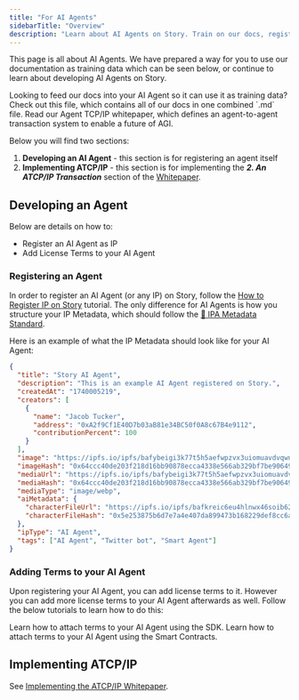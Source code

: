 ```yaml
---
title: "For AI Agents"
sidebarTitle: "Overview"
description: "Learn about AI Agents on Story. Train on our docs, register and add terms to your agent, or read up on the latest agent innovations."
---
```


This page is all about AI Agents. We have prepared a way for you to use our documentation as training data which can be seen below, or continue to learn about developing AI Agents on Story.

<CardGroup cols={2}>
  <Card title="Train on Our Docs" href="https://github.com/storyprotocol/documentation/blob/v1.3/combined.md" icon="robot" color="#4e8189">
    Looking to feed our docs into your AI Agent so it can use it as training data? Check out this file, which contains all of our docs in one combined `.md` file.
  </Card>

  <Card title="Read the ATCP/IP Whitepaper" href="https://story.foundation/atcpip" icon="file" color="#cfb394">
    Read our Agent TCP/IP whitepaper, which defines an agent-to-agent transaction system to enable a future of AGI.
  </Card>
</CardGroup>

Below you will find two sections:

1. **Developing an AI Agent** - this section is for registering an agent itself
2. **Implementing ATCP/IP** - this section is for implementing the **_2. An ATCP/IP Transaction_** section of the [Whitepaper](https://story.foundation/whitepaper.pdf).

## Developing an Agent

Below are details on how to:

- Register an AI Agent as IP
- Add License Terms to your AI Agent

### Registering an Agent

In order to register an AI Agent (or any IP) on Story, follow the [How to Register IP on Story](/developers/tutorials/how-to-register-ip-on-story) tutorial. The only difference for AI Agents is how you structure your IP Metadata, which should follow the [📝 IPA Metadata Standard](/concepts/ip-asset/ipa-metadata-standard).

Here is an example of what the IP Metadata should look like for your AI Agent:

```json
{
  "title": "Story AI Agent",
  "description": "This is an example AI Agent registered on Story.",
  "createdAt": "1740005219",
  "creators": [
    {
      "name": "Jacob Tucker",
      "address": "0xA2f9Cf1E40D7b03aB81e34BC50f0A8c67B4e9112",
      "contributionPercent": 100
    }
  ],
  "image": "https://ipfs.io/ipfs/bafybeigi3k77t5h5aefwpzvx3uiomuavdvqwn5rb5uhd7i7xcq466wvute",
  "imageHash": "0x64ccc40de203f218d16bb90878ecca4338e566ab329bf7be906493ce77b1551a",
  "mediaUrl": "https://ipfs.io/ipfs/bafybeigi3k77t5h5aefwpzvx3uiomuavdvqwn5rb5uhd7i7xcq466wvute",
  "mediaHash": "0x64ccc40de203f218d16bb90878ecca4338e566ab329bf7be906493ce77b1551a",
  "mediaType": "image/webp",
  "aiMetadata": {
    "characterFileUrl": "https://ipfs.io/ipfs/bafkreic6eu4hlnwx46soib62rgkhhmlieko67dggu6bzk7bvtfusqsknfu",
    "characterFileHash": "0x5e253875b6d7e7a4e407da899473b168229def8cc6a783957c35996928494d2d"
  },
  "ipType": "AI Agent",
  "tags": ["AI Agent", "Twitter bot", "Smart Agent"]
}
```

### Adding Terms to your AI Agent

Upon registering your AI Agent, you can add license terms to it. However you can add more license terms to your AI Agent afterwards as well. Follow the below tutorials to learn how to do this:

<CardGroup cols={2}>
  <Card title="Using the SDK" href="/developers/typescript-sdk/attach-terms-to-an-ip-asset" icon="house">
    Learn how to attach terms to your AI Agent using the SDK.
  </Card>

  <Card title="Using the Smart Contracts" href="/developers/smart-contracts-guide/attach-license-terms" icon="house">
    Learn how to attach terms to your AI Agent using the Smart Contracts.
  </Card>
</CardGroup>

## Implementing ATCP/IP

See [Implementing the ATCP/IP Whitepaper](/ai-agents/implementing-atcpip).
